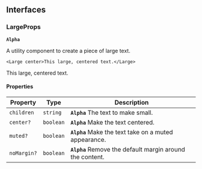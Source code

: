 ## Interfaces

### LargeProps

**`Alpha`**

A utility component to create a piece of large text.

```tsx
<Large center>This large, centered text.</Large>
```

<Large center>This large, centered text.</Large>

#### Properties

| Property    | Type      | Description                                               |
| ----------- | --------- | --------------------------------------------------------- |
| `children`  | `string`  | **`Alpha`** The text to make small.                       |
| `center?`   | `boolean` | **`Alpha`** Make the text centered.                       |
| `muted?`    | `boolean` | **`Alpha`** Make the text take on a muted appearance.     |
| `noMargin?` | `boolean` | **`Alpha`** Remove the default margin around the content. |
